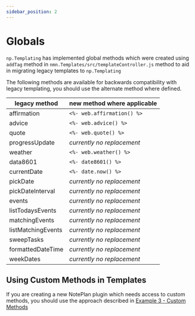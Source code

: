 ```yaml
---
sidebar_position: 2
---
```


# Globals
`np.Templating` has implemented global methods which were created using `addTag` method in `nmn.Templates/src/templateController.js` method to aid in migrating legacy templates to `np.Templating`

The following methods are available for backwards compatibility with legacy templating, you should use the alternate method where defined.

| legacy method | new method where applicable
|-------------- | ----------
| affirmation | `<%- web.affirmation() %>`
| advice | `<%- web.advice() %>`
| quote | `<%- web.quote() %>`
| progressUpdate | _currently no replacement_
| weather | `<%- web.weather() %>`
| data8601 | `<%- date8601() %>`
| currentDate | `<%- date.now() %>`
| pickDate | _currently no replacement_
| pickDateInterval | _currently no replacement_
| events | _currently no replacement_
| listTodaysEvents | _currently no replacement_
| matchingEvents | _currently no replacement_
| listMatchingEvents | _currently no replacement_
| sweepTasks | _currently no replacement_
| formattedDateTime | _currently no replacement_
| weekDates | _currently no replacement_


## Using Custom Methods in Templates
If you are creating a new NotePlan plugin which needs access to custom methods, you should use the approach described in [Example 3 - Custom Methods](/docs/templating-integration-plugins/example-3)
